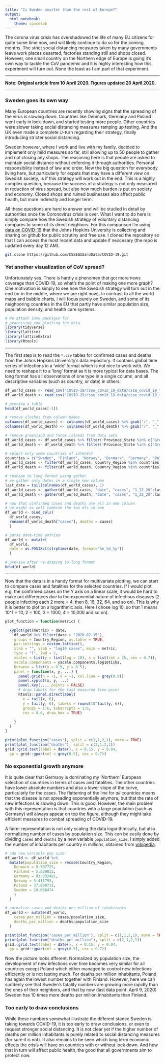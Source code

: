 ```yaml
---
title: "Is Sweden smarter than the rest of Europe?"
output: 
  html_notebook: 
    theme: spacelab
---
```


The corona virus crisis has overshadowed the life of many EU citizens for quite some time now, and will likely continue to do so for the coming months. The strict social distancing measures taken by many governments leave work places deserted, factories standing still and shops closed. However, one small country on the Northern edge of Europe is going it's own way to tackle the CoV pandemic and it is highly interesting how this experiment will turn out. None the least as I am part of that experiment.

----------

**Note: Original article from 10 April 2020. Figures updated 20 April 2020.**

----------

### Sweden goes its own way

Many European countries are recently showing signs that the spreading of the virus is slowing down. Countries like Denmark, Germany and Poland went early in lock-down, and started testing more people. Other countries were slower taking social distancing measures ramping up testing. And the UK even made a complete U-turn regarding their strategy, finally introducing stricter social distancing. 

Sweden however, where I work and live with my family, decided to implement only mild measures so far, still allowing up to 50 people to gather and not closing any shops. The reasoning here is that people are asked to maintain social distance without enforcing it through authorities. Personal responsibility instead of law and order. Now the big question for everybody living here, but particularly for expats that may have a different view on Swedish society, is if this strategy will work out in the end. This is a highly complex question, because the success of a strategy is not only measured in reduction of virus spread, but also how much burden is put on society and economy. Closed shops and ruined businesses also affect public health, but more indirectly and longer term.

All these questions are hard to answer and will be studied in detail by authorities once the Coronovirus crisis is over. What I want to do here is simply compare how the Swedish strategy of voluntary distancing compares to some of its direct neighbors. For this comparison I'm using [data on COVID-19](https://github.com/CSSEGISandData/) that the Johns Hopkins University is collecting and sharing on github for public scrutiny and free use. I cloned the repository so that I can access the most recent data and update if neccesary (the repo is updated every day 12 AM).

```bash
git clone https://github.com/CSSEGISandData/COVID-19.git
```


### Yet another visualization of CoV spread?

Unfortunately yes. There is hardly a phenomen that got more news coverage than COVID-19, so what's the point of making one more graph? One motivation is simply to see how the Swedish strategy will turn out in the end (or in the middle, where we are right now). In contrast to all the world maps and bubble charts, I will focus purely on Sweden, and some of its neighboring countries in the EU that partly have similar population size, population density, and health care systems.


```r
# We attach some packages for
# processing and plotting the data
library(tidyverse)
library(lattice)
library(latticeExtra)
library(Rtools)
```

-----

The first step is to read the `*.csv` tables for confirmed cases and deaths from the Johns Hopkins University's data repository. It contains global time series of infections in a 'wide' format which is not nice to work with. We need to reshape it to a 'long' format as it is more typical for data bases. The long format has all observations of one type in a single column, and all descriptive variables (such as country, or date) in others.


```r
df_world_cases <- read_csv("COVID-19/csse_covid_19_data/csse_covid_19_time_series/time_series_covid19_confirmed_global_20200420.csv")
df_world_death <- read_csv("COVID-19/csse_covid_19_data/csse_covid_19_time_series/time_series_covid19_deaths_global_20200420.csv")

# preview a table
head(df_world_cases[-1])

# remove slashes from column names
colnames(df_world_cases) <- colnames(df_world_cases) %>% gsub("/", "_", .)
colnames(df_world_death) <- colnames(df_world_death) %>% gsub("/", "_", .)

# remove greenland and faroe islands from data sets
df_world_cases <- df_world_cases %>% filter(!Province_State %in% c("Greenland", "Faroe Islands"))
df_world_death <- df_world_death %>% filter(!Province_State %in% c("Greenland", "Faroe Islands"))

# select only some countries of interest
countries = c("Sweden", "Finland", "Norway", "Denmark", "Germany", "Poland")
df_world_cases <- filter(df_world_cases, Country_Region %in% countries)[-1]
df_world_death <- filter(df_world_death, Country_Region %in% countries)[-1]

# reshape to long format using gather
# we gather only dates in a single new column
last_date = tail(colnames(df_world_cases), 1)
df_world_cases <- gather(df_world_cases, "date", "cases", "1_22_20":last_date)
df_world_death <- gather(df_world_death, "date", "cases", "1_22_20":last_date)

# now that confirmed cases and deaths are all in one column
# we might as well combine the two dfs in one
df_world <- bind_cols(
  df_world_cases, 
  rename(df_world_death["cases"], deaths = cases)
  )

# parse date-time entries
df_world <- mutate(
  df_world, 
  date = as.POSIXct(strptime(date, format="%m_%d_%y"))
  )

# preview after re-shaping to long format
head(df_world)
```

-----

Now that the data is in a handy format for multivariate plotting, we can start to compare cases and fatalities for the selected countries. If I would plot e.g. the confirmed cases on the Y axis on a linear scale, it would be hard to make out differences due to the exponential nature of infectious diseases (2 people infecting each 2 more = 4, then 8, 16, 32, 64, and so on). This is why it is better to plot on a logarithmic axis. Here I chose log 10, so that 1 means 10^1 = 10, 2 = 100, 3 = 1000, 4 = 10,000 and so on). 


```r
plot_function = function(metric) {

  xyplot(get(metric) ~ date, 
    df_world %>% filter(date > "2020-02-15"), 
    groups = Country_Region, as.table = TRUE,
    par.settings = custom.lattice(),
    xlab = "", ylab = "log10 cases", main = metric,
    type = "l", lwd = 2, 
    scales = list(y = list(log = 10), x = list(rot = 25, cex = 0.7)),
    yscale.components = yscale.components.log10ticks,
    between = list(x = 0.5, y = 0.5),
    panel = function(x, y, ...) {
      panel.grid(h = -1, v = -1, col.line = grey(0.9))
      panel.xyplot(x, y, ...)
      panel.key(..., points = FALSE)
      # draw labels for the last measured time point
      Rtools::panel.directlabel(
        x = tail(x, 6), 
        y = tail(y, 6), labels = round(10^tail(y, 6)),
        groups = 1:6, subscripts = 1:6, 
        cex = 0.6, draw_box = TRUE)
      
    }
  )
}

print(plot_function("cases"), split = c(1,1,2,1), more = TRUE)
print(plot_function("deaths"), split = c(2,1,2,1))
grid::grid.text(label = date(), x = 0.15, y = 0.04, 
  gp = grid::gpar(col = grey(0.5), cex = 0.7))
```

### No exponential growth anymore

It is quite clear that Germany is dominating my 'Northern' European selection of countries in terms of cases and fatalities. The other countries have lower absolute numbers and also a lower slope of the curve, particularly for the cases. The flattening of the line for _all_ countries means that the disease is not spreading exponentially anymore, but that the rate of new infections is slowing down. This is good. However, the main problem with this representation is that countries with a large population (such as Germany) will always appear on top the figure, although they might take efficient measures to combat spreading of COVID-19.

A fairer representation is not only scaling the data logarithmically, but also normalizing number of cases by population size. This can be easily done by dividing `cases` and `deaths` by a new variable `population_size`. I simply added the number of inhabitants per country in millions, obtained from [wikipedia](https://en.wikipedia.org/wiki/List_of_European_countries_by_population).

```r
# add new variable pop size
df_world <- df_world %>% 
  mutate(population_size = recode(Country_Region,
    Denmark = 5.787725,
    Finland = 5.539832,
    Germany = 83.832481,
    Norway = 5.411798,
    Poland = 37.860731,
    Sweden = 10.088474
    )
  )

# normalize cases and deaths per million of inhabitants
df_world <- mutate(df_world,
    cases_per_million = cases/population_size,
    deaths_per_million = deaths/population_size
  )

print(plot_function("cases_per_million"), split = c(1,1,2,1), more = TRUE)
print(plot_function("deaths_per_million"), split = c(2,1,2,1))
grid::grid.text(label = date(), x = 0.15, y = 0.04, 
  gp = grid::gpar(col = grey(0.5), cex = 0.7))
```

Now the picture looks dfferent. Normalized by population size, the development of new infections over time becomes very similar for all countries except Poland which either managed to control new infections efficiently or is not testing much. For deaths per million inhabitants, Poland has again the lowest number together with Finland. However, here we can suddenly see that Sweden's fatality numbers are growing more rapidly than the ones of their neighbors, and that by now (last data point: April 9, 2020) Sweden has 10 times more deaths per million inhabitants than Finland. 

### Too early to draw conclusions

While these numbers somewhat illustrate the different stance Sweden is taking towards COVID-19, it is too early to draw conclusions, or even to request stronger social distancing. It is not clear yet if the higher number of deaths per million inhabitants is purely related to social distancing measures (for sure it is not). It also remains to be seen which long term economic effects the crisis will have on countries with or without lock down. And how that in turn will affect public health, the good that all governments aim to protect now.

